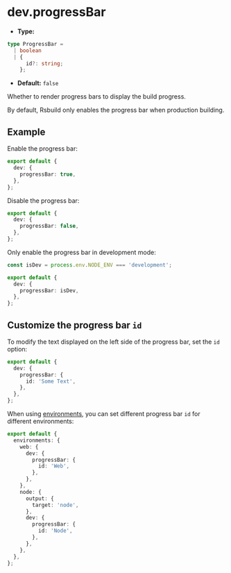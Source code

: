 # dev.progressBar

- **Type:**

```ts
type ProgressBar =
  | boolean
  | {
      id?: string;
    };
```

- **Default:** `false`

Whether to render progress bars to display the build progress.

By default, Rsbuild only enables the progress bar when production building.

## Example

Enable the progress bar:

```ts title="rsbuild.config.ts"
export default {
  dev: {
    progressBar: true,
  },
};
```

Disable the progress bar:

```ts title="rsbuild.config.ts"
export default {
  dev: {
    progressBar: false,
  },
};
```

Only enable the progress bar in development mode:

```ts title="rsbuild.config.ts"
const isDev = process.env.NODE_ENV === 'development';

export default {
  dev: {
    progressBar: isDev,
  },
};
```

## Customize the progress bar `id`

To modify the text displayed on the left side of the progress bar, set the `id` option:

```ts title="rsbuild.config.ts"
export default {
  dev: {
    progressBar: {
      id: 'Some Text',
    },
  },
};
```

When using [environments](/guide/advanced/environments), you can set different progress bar `id` for different environments:

```ts title="rsbuild.config.ts"
export default {
  environments: {
    web: {
      dev: {
        progressBar: {
          id: 'Web',
        },
      },
    },
    node: {
      output: {
        target: 'node',
      },
      dev: {
        progressBar: {
          id: 'Node',
        },
      },
    },
  },
};
```
